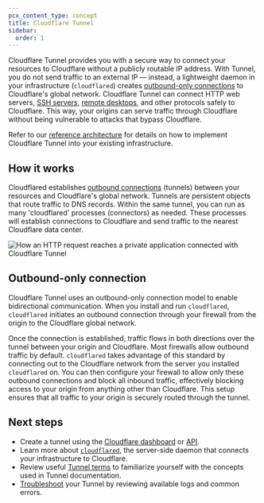 ```yaml
---
pcx_content_type: concept
title: Cloudflare Tunnel
sidebar:
  order: 1
---
```



<Render file="survey" />

Cloudflare Tunnel provides you with a secure way to connect your resources to Cloudflare without a publicly routable IP address. With Tunnel, you do not send traffic to an external IP — instead, a lightweight daemon in your infrastructure (`cloudflared`) creates [outbound-only connections](/cloudflare-one/connections/connect-networks/#outbound-only-connection) to Cloudflare's global network. Cloudflare Tunnel can connect HTTP web servers, [SSH servers](/cloudflare-one/connections/connect-networks/use-cases/ssh/), [remote desktops](/cloudflare-one/connections/connect-networks/use-cases/rdp/), and other protocols safely to Cloudflare. This way, your origins can serve traffic through Cloudflare without being vulnerable to attacks that bypass Cloudflare.

Refer to our [reference architecture](/reference-architecture/architectures/sase/) for details on how to implement Cloudflare Tunnel into your existing infrastructure.

## How it works

Cloudflared establishes [outbound connections](/cloudflare-one/connections/connect-networks/#outbound-only-connection) (tunnels) between your resources and Cloudflare's global network. Tunnels are persistent objects that route traffic to DNS records. Within the same tunnel, you can run as many 'cloudflared' processes (connectors) as needed. These processes will establish connections to Cloudflare and send traffic to the nearest Cloudflare data center.

![How an HTTP request reaches a private application connected with Cloudflare Tunnel](~/assets/images/cloudflare-one/connections/connect-apps/handshake.jpg)

## Outbound-only connection

Cloudflare Tunnel uses an outbound-only connection model to enable bidirectional communication. When you install and run `cloudflared`, `cloudflared` initiates an outbound connection through your firewall from the origin to the Cloudflare global network.

Once the connection is established, traffic flows in both directions over the tunnel between your origin and Cloudflare. Most firewalls allow outbound traffic by default. `cloudflared` takes advantage of this standard by connecting out to the Cloudflare network from the server you installed `cloudflared` on. You can then configure your firewall to allow only these outbound connections and block all inbound traffic, effectively blocking access to your origin from anything other than Cloudflare. This setup ensures that all traffic to your origin is securely routed through the tunnel.

## Next steps

- Create a tunnel using the [Cloudflare dashboard](/cloudflare-one/connections/connect-networks/get-started/create-remote-tunnel/) or [API](/cloudflare-one/connections/connect-networks/get-started/create-remote-tunnel-api/).
- Learn more about [`cloudflared`](/cloudflare-one/connections/connect-networks/downloads/), the server-side daemon that connects your infrastructure to Cloudflare.
- Review useful [Tunnel terms](/cloudflare-one/connections/connect-networks/get-started/tunnel-useful-terms/) to familiarize yourself with the concepts used in Tunnel documentation.
- [Troubleshoot](/cloudflare-one/connections/connect-networks/troubleshoot-tunnels/) your Tunnel by reviewing available logs and common errors.
